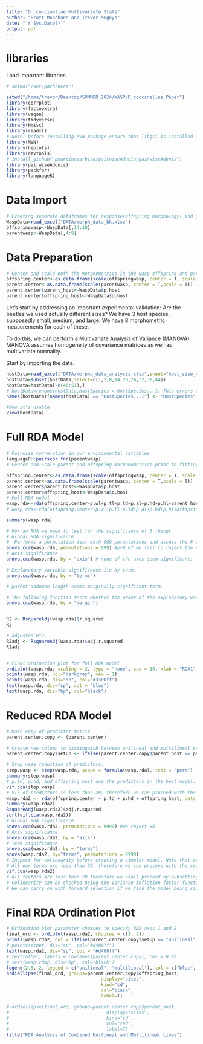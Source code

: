 ```yaml
---
title: "D. coccinellae Multivariate Stats"
author: "Scott Monahann and Trevor Mugoya"
date: "`r Sys.Date()`"
output: pdf
---
```

# libraries
Load important libraries 
```r
# setwd("/set/path/here")

setwd("/home/trevor/Desktop/SUMMER_2024/WASP/D_coccinellae_Paper")
library(corrplot)
library(factoextra)
library(vegan)
library(tidyverse)
library(Hmisc)
library(readxl)
# Note: before installing MVN package ensure that libgsl is installed with sudo apt-get install libgsl-dev
library(MVN)
library(heplots)
library(devtools)
# install_github("pmartinezarbizu/pairwiseAdonis/pairwiseAdonis")
library(pairwiseAdonis)
library(packfor)
library(languageR)
```
# Data Import

```r
# Creating seperate dataframes for response(offspring morphology) and predictor(parent morphology and bettle host type) matrices
WaspData=read_excel("DATA/morph_data_bk.xlsx")
offspringwasp<-WaspData[,14:19]
parentwasp<-WaspData[,4:9]
```

# Data Preparation
```r
# Center and scale both the morphometrics in the wasp offspring and parent matrices prior to fitting RDA model.
offspring.center<-as.data.frame(scale(offspringwasp, center = T, scale = T))
parent.center<-as.data.frame(scale(parentwasp, center = T,scale = T))
parent.center$parent_host<-WaspData$p.host
parent.center$offspring_host<-WaspData$o.host

```
Let's start by addressing an important experimental validation: Are the beetles we used actually different sizes?
We have 3 host species, supposedly small, medium, and large. We have 8 morphometric measurements for each of these.

To do this, we can perform a Multivariate Analysis of Variance (MANOVA). MANOVA assumes homogeneity of covariance matrices as well as multivariate normality. 

Start by importing the data.

```r

hostData=read_excel("DATA/morpho_data_analysis.xlsx",sheet="host_size_var_nomissing",col_names=TRUE)
hostData=subset(hostData,select=c(1,2,8,14,20,26,32,38,44))
hostData=hostData[-c(46:51),]
# hostData=rename(hostData,HostSpecies = HostSpecies...1) This errors out
names(hostData)[names(hostData) == "HostSpecies...1"] <- "HostSpecies"

#Now it's usable 
View(hostData)
```


# Full RDA Model
```r

# Pairwise correlation in our environmental variables
languageR::pairscor.fnc(parentwasp)
# Center and Scale parent and offspring morphmometrics prior to fitting RDA model

offspring.center<-as.data.frame(scale(offspringwasp, center = T, scale = T))
parent.center<-as.data.frame(scale(parentwasp, center = T,scale = T))
parent.center$parent_host<-WaspData$p.host
parent.center$offspring_host<-WaspData$o.host
# Full RDA model
wasp.rda<-rda(offspring.center~p.wl+p.tl+p.td+p.al+p.hd+p.hl+parent_host+offspring_host, data=parent.center)
# wasp.rda<-rda(offspring.center~p.wl+p.tl+p.td+p.al+p.hd+p.hl+offspring_host, data=parent.center)

summary(wasp.rda)

# For an RDA we need to test for the significance of 3 things
# Global RDA significance
#  Performs a permutation test with 999 permutations and assess the F value to determine whether it is significant or not
anova.cca(wasp.rda, permutations = 999) #p~0.07 we fail to reject the null hypothesis, the full RDA model with all parent morphological characteristics and parent and offspring hosts is not significant.
# Axis significance
anova.cca(wasp.rda, by = "axis") # none of the axes seem significant.

# Explanatory variable significance i.e by term.
anova.cca(wasp.rda, by = "terms")

# parent abdomen length seems marginally significant term.

# The following function tests whether the order of the explanatory variables is significant
anova.cca(wasp.rda, by = "margin")


R2 <- RsquareAdj(wasp.rda)$r.squared
R2 

# adjusted R^2.
R2adj <- RsquareAdj(wasp.rda)$adj.r.squared
R2adj 


# Final ordination plot for full RDA model
ordiplot(wasp.rda, scaling = 2, type = "none", cex = 10, xlab = "RDA1", ylab = "RDA2", cex.lab = 1.25)
points(wasp.rda, col="darkgrey", cex = 1)
points(wasp.rda, dis="sp", col="#3300ff")
text(wasp.rda, dis="sp", col = "blue")
text(wasp.rda, dis="bp", col="black")

```


# Reduced RDA Model
```r
# Make copy of predictor matrix 
parent.center.copy <- (parent.center)

# Create new column to distinguish between unilineal and multilineal setups.
parent.center.copy$setup <- ifelse(parent.center.copy$parent_host == parent.center.copy$offspring_host, "unilineal", "multilineal")

# Step wise reduction of predictors.
step.wasp <- step(wasp.rda, scope = formula(wasp.rda), test = "perm")
summary(step.wasp)
# p.td, p.hd, and offspring_host are the predictors in the best model.
vif.cca(step.wasp)
# VIF of predictors is less than 20, therefore we can proceed with the reduced model.
wasp.rda2 <- rda(offspring.center ~ p.td + p.hd + offspring_host, data = parent.center.copy) 
summary(wasp.rda2)
RsquareAdj(wasp.rda2)$adj.r.squared
sqrt(vif.cca(wasp.rda2))
# Global RDA significance
anova.cca(wasp.rda2, permutations = 9999) #We reject H0
# Axis significance
anova.cca(wasp.rda2, by = "axis")
# Term significance
anova.cca(wasp.rda2, by = "terms")
anova(wasp.rda2, by="terms", permutations = 9999)
# Inspect for colinearity before creating a simpler model. Note that we are looking for VIF lower than 20.
# All our terms are less than 20, therefore we can proceed with the reduced model.
vif.cca(wasp.rda2)
# All factors are less than 20 therefore we shall proceed by subsetting the parent.center dataframe to only include these terms in reduced.env
# Colinearity can be checked using the variance inflation factor function in the vif.cca package. 
# We can carry on with forward selection if we find the model being significant.
```

# Final RDA Ordination Plot
```r
# Ordination plot parameter choices to specify RDA axes 1 and 2
final_ord <- ordiplot(wasp.rda2, choices = c(1, 2))
points(wasp.rda2, col = ifelse(parent.center.copy$setup == "unilineal", "blue", "red"))
# points(other, dis="sp", col="#d400ff")
text(wasp.rda2, dis="sp", col = "#d400ff")
# text(other, labels = rownames(parent.center.copy), cex = 0.8)
# text(wasp.rda2, dis="bp", col="black")
legend(2.5,-2, legend = c("unilineal", "multilineal"), col = c("blue", "red"), pch = 1)
ordiellipse(final_ord, groups=parent.center.copy$offspring_host, 
                                   display="sites", 
                                   kind="sd",
                                   col="black",
                                   label=T)

# ordiellipse(final_ord, groups=parent.center.copy$parent_host, 
#                                    display="sites", 
#                                    kind="sd",
#                                    col="red",
#                                    label=T)
title("RDA Analysis of Combined Unilineal and Multilineal Lines")
```